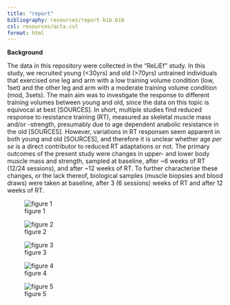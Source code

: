 ```yaml
---
title: "report"
bibliography: resources/report-bib.bib
csl: resources/acta.csl
format: html
---
```


**Background**

The data in this repository were collected in the "ReLiEf" study. In this study, we recruited young (<30yrs) and old (>70yrs) untrained individuals that exercised one leg and arm with a low training volume condition (low, 1set) and the other leg and arm with a moderate training volume condition (mod, 3sets). The main aim was to investigate the response to different training volumes between young and old, since the data on this topic is equivocal at best [SOURCES]. In short, multiple studies find reduced response to resistance training (RT), measured as skeletal muscle mass and/or -strength, presumably due to age dependent anabolic resistance in the old [SOURCES]. However, variations in RT responsen seem apparent in both young and old [SOURCES], and therefore it is unclear whether age *per se* is a direct contributor to reduced RT adaptations or not. The primary outcomes of the present study were changes in upper- and lower body muscle mass and strength, sampled at baseline, after ~6 weeks of RT (12/24 sessions), and after ~12 weeks of RT. To further characterise these changes, or the lack thereof, biological samples (muscle biopsies and blood draws) were taken at baseline, after 3 (6 sessions) weeks of RT and after 12 weeks of RT. 


![figure 1](figures/fig1_basic.png)

![figure 2](figures/fig2_colours.png)

![figure 3](figures/fig3_facet.png)

![figure 4](figures/fig4_mean.png)

![figure 5](figures/fig5_raw.png)
